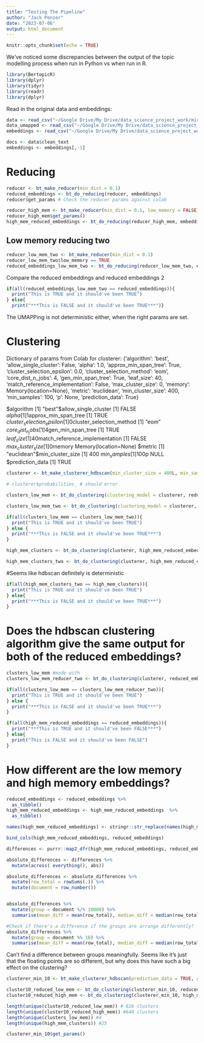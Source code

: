 ```yaml
---
title: "Testing The Pipeline"
author: "Jack Penzer"
date: "2023-07-06"
output: html_document
---
```


```r
knitr::opts_chunk$set(echo = TRUE)
```

We've noticed some discrepancies between the output of the topic modelling process when run in Python vs when run in R.

```r
library(BertopicR)
library(dplyr)
library(tidyr)
library(readr)
library(dplyr)
```

Read in the original data and embeddings:
```r
data <- read_csv("~/Google Drive/My Drive/data_science_project_work/microsoft/project_work/642_644_search_engine_ai_chatbot/644_phase_2/data/helper_data/644_for_colab.csv")
data_umapped <- read_csv("~/Google Drive/My Drive/data_science_project_work/microsoft/project_work/642_644_search_engine_ai_chatbot/644_phase_2/data/helper_data/644_embeddings_umap_joined.csv")
embeddings <- read_csv("~/Google Drive/My Drive/data_science_project_work/microsoft/project_work/642_644_search_engine_ai_chatbot/644_phase_2/data/helper_data/644_umap_embeddings.csv")
```


```r
docs <- data$clean_text
embeddings <- embeddings[,-1]
```

# Reducing

```r
reducer <- bt_make_reducer(min_dist = 0.1)
reduced_embeddings <- bt_do_reducing(reducer, embeddings)
reducer$get_params # Check the reducer params against colab

reducer_high_mem <- bt_make_reducer(min_dist = 0.1, low_memory = FALSE)
reducer_high_mem$get_params()
high_mem_reduced_embeddings <- bt_do_reducing(reducer_high_mem, embeddings)
```

## Low memory reducing two
```r
reducer_low_mem_two <- bt_make_reducer(min_dist = 0.1)
reducer_low_mem_two$low_memory == TRUE
reduced_embeddings_low_mem_two <- bt_do_reducing(reducer_low_mem_two, embeddings)
```
Compare the reduced embeddings and reduced embeddings 2
```r
if(all(reduced_embeddings_low_mem_two == reduced_embeddings)){
  print("This is TRUE and it should've been TRUE")
} else{ 
  print("***This is FALSE and it should've been TRUE***")}
```
The UMAPPing is not deterministic either, when the right params are set.

# Clustering
Dictionary of params from Colab for clusterer:
{'algorithm': 'best',
 'allow_single_cluster': False,
 'alpha': 1.0,
 'approx_min_span_tree': True,
 'cluster_selection_epsilon': 0.0,
 'cluster_selection_method': 'eom',
 'core_dist_n_jobs': 4,
 'gen_min_span_tree': True,
 'leaf_size': 40,
 'match_reference_implementation': False,
 'max_cluster_size': 0,
 'memory': Memory(location=None),
 'metric': 'euclidean',
 'min_cluster_size': 400,
 'min_samples': 100,
 'p': None,
 'prediction_data': True}
 
 $algorithm [1] "best"
$allow_single_cluster [1] FALSE
$alpha [1] 1
$approx_min_span_tree [1] TRUE
$cluster_selection_epsilon [1] 0
$cluster_selection_method [1] "eom"
$core_dist_n_jobs [1] 4
$gen_min_span_tree [1] TRUE
$leaf_size [1] 40
$match_reference_implementation [1] FALSE
$max_cluster_size [1] 0
$memory Memory(location=None)
$metric [1] "euclidean"
$min_cluster_size [1] 400
$min_samples [1] 100
$p NULL
$prediction_data [1] TRUE

```r
clusterer <- bt_make_clusterer_hdbscan(min_cluster_size = 400L, min_samples = 100L, metric = "euclidean", prediction_data = TRUE, gen_min_span_tree = TRUE)

# clusterer$probabilities_ # should error
```

```r
clusters_low_mem <- bt_do_clustering(clustering_model = clusterer, reduced_embeddings)

clusters_low_mem_two <- bt_do_clustering(clustering_model = clusterer, reduced_embeddings)

if(all(clusters_low_mem == clusters_low_mem_two)){
  print("This is TRUE and it should've been TRUE")
} else {
  print("***This is FALSE and it should've been TRUE***")
}
```



```r
high_mem_clusters <- bt_do_clustering(clusterer, high_mem_reduced_embeddings)
```

```r
high_mem_clusters_two <- bt_do_clustering(clusterer, high_mem_reduced_embeddings)
```

#Seems like hdbscan definitely is deterministic
```r
if(all(high_mem_clusters_two == high_mem_clusters)){
  print("This is TRUE and it should've been TRUE")
} else{
  print("***This is FALSE and it should've been TRUE***")
}
```


# Does the hdbscan clustering algorithm give the same output for both of the reduced embeddings?

```r
clusters_low_mem #made with 
clusters_low_mem_reducer_two <- bt_do_clustering(clusterer, reduced_embeddings_low_mem_two)

if(all(clusters_low_mem == clusters_low_mem_reducer_two)){
  print("This is TRUE and it should've been TRUE")
} else {
  print("***This is FALSE and it should've been TRUE***")
}
```

```r
if(all(high_mem_reduced_embeddings == reduced_embeddings)){
  print("***This is TRUE and it should've been FALSE***")
} else{
  print("This is FALSE and it should've been FALSE")
}
```

# How different are the low memory and high memory embeddings?

```r
reduced_embeddings <- reduced_embeddings %>%
  as_tibble()
high_mem_reduced_embeddings <- high_mem_reduced_embeddings  %>%
  as_tibble()

names(high_mem_reduced_embeddings) <- stringr::str_replace(names(high_mem_reduced_embeddings), "V", "X")

bind_cols(high_mem_reduced_embeddings, reduced_embeddings)

differences <- purrr::map2_dfr(high_mem_reduced_embeddings, reduced_embeddings, ~ .x - .y)

absolute_differences <- differences %>%
  mutate(across( everything(), abs))

absolute_differences <- absolute_differences %>%
  mutate(row_total = rowSums(.)) %>%
  mutate(document = row_number())


absolute_differences %>%
  mutate(group = document %/% 10000) %>%
  summarise(mean_diff = mean(row_total), median_diff = median(row_total), max_diff = max(row_total), .by = group) #no notieceable difference in the order the reduced embeddings were calculated

#Check if there's a difference if the groups are arrange differently?
absolute_differences %>%
  mutate(group = document %% 10) %>%
  summarise(mean_diff = mean(row_total), median_diff = median(row_total), max_diff = max(row_total), .by = group)
```

Can't find a difference between groups meaningfully. Seems like it's just that the floating points are so different, but why does this have such a big effect on the clustering?


```r
clusterer_min_10 <- bt_make_clusterer_hdbscan(prediction_data = TRUE, gen_min_span_tree = TRUE)

cluster10_reduced_low_mem <- bt_do_clustering(clusterer_min_10, reduced_embeddings)
cluster10_reduced_high_mem <- bt_do_clustering(clusterer_min_10, high_mem_reduced_embeddings)
```

```r
length(unique(cluster10_reduced_low_mem)) # 626 clusters
length(unique(cluster10_reduced_high_mem)) #640 clusters
length(unique(clusters_low_mem)) #4
length(unique(high_mem_clusters)) #25

clusterer_min_10$get_params()
```

```r

```

